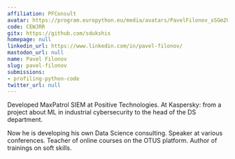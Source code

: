 ```yaml
---
affiliation: PFConsult
avatar: https://program.europython.eu/media/avatars/PavelFilonov_xSGmZCl.png
code: CEWJRR
gitx: https://github.com/sdukshis
homepage: null
linkedin_url: https://www.linkedin.com/in/pavel-filonov/
mastodon_url: null
name: Pavel Filonov
slug: pavel-filonov
submissions:
- profiling-python-code
twitter_url: null
---
```


Developed MaxPatrol SIEM at Positive Technologies. At Kaspersky: from a project about ML in industrial cybersecurity to the head of the DS department.

Now he is developing his own Data Science consulting. Speaker at various conferences. Teacher of online courses on the OTUS platform. Author of trainings on soft skills.
